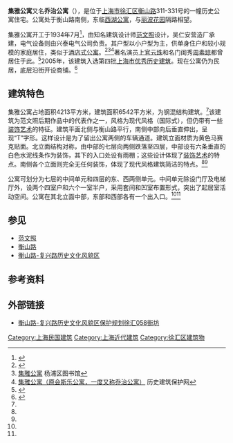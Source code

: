 {{上海市优秀历史建筑 |
省区市 = 上海市 |
名称 = 会斯乐公寓 |
编号 = 4-120 |
时代 = 1936年前|
所在 = [[上海市|上海市]][[徐汇区|徐汇区]][[衡山路|衡山路]]311-331号 |
公布 = 2005年 |
图片 = [[File:Georgia_Apartments.JPG|250px]]
}}
'''集雅公寓'''又名'''乔治公寓'''（{{Lang-en|'''Georgia Apartments'''}}），是位于[[上海市|上海市]][[徐汇区|徐汇区]][[衡山路|衡山路]]311-331号的一幢历史公寓住宅。公寓处于衡山路南侧，东临[[西湖公寓|西湖公寓]]，与[[丽波花园|丽波花园]]隔路相望。

集雅公寓开工于1934年7月<ref>{{cite journal|title=New Avenue Petain Apartment Building|publisher=The China Press|year=1934-10-11}}</ref>，由知名建筑设计师[[范文照|范文照]]设计，吴仁安营造厂承建，电气设备则由兴泰电气公司负责。其户型以小户型为主，供单身住户和较小规模的家庭居住，类似于[[酒店式公寓|酒店式公寓]]。<ref>{{cite journal|title=上海贝当路集雅公寓筑建说明|author=范文照|publisher=中国建筑|volume=24|year=1936|page=20-21}}</ref><ref name=yp>[http://www.yplib.org.cn/structure/jdsh/bnsz/jz_73594_1.htm 集雅公寓] {{webarchive|url=https://web.archive.org/web/20140413144833/http://www.yplib.org.cn/structure/jdsh/bnsz/jz_73594_1.htm |date=2014-04-13 }}杨浦区图书馆</ref><ref name=abh>[http://www.aibaohu.com/2008/12/20081203151820-99006.html 集雅公寓（原会斯乐公寓，一度又称乔治公寓）] {{Wayback|url=http://www.aibaohu.com/2008/12/20081203151820-99006.html |date=20140413163127 }}历史建筑保护网</ref>著名演员[[上官云珠|上官云珠]]和名门闺秀[[周素琼|周素琼]]都曾居住于此。<ref>{{cite book|url=https://books.google.com.hk/books?id=fv0pJaxvTkIC&pg=PA166&dq=%E9%9B%86%E9%9B%85%E5%85%AC%E5%AF%93&hl=zh-CN&sa=X&ei=WvjNVJDDB8PksASouIHwDQ#v=onepage&q=%E9%9B%86%E9%9B%85%E5%85%AC%E5%AF%93&f=false|title=《上海滩名门闺秀》|page=p166|author=宋路霞|year=2008|isbn=9789866732867|access-date=2015-02-01|archive-date=2019-06-10|archive-url=https://web.archive.org/web/20190610011639/https://books.google.com.hk/books?id=fv0pJaxvTkIC&pg=PA166&dq=%E9%9B%86%E9%9B%85%E5%85%AC%E5%AF%93&hl=zh-CN&sa=X&ei=WvjNVJDDB8PksASouIHwDQ#v=onepage&q=%E9%9B%86%E9%9B%85%E5%85%AC%E5%AF%93&f=false|dead-url=no}}</ref>2005年，该建筑入选第四批[[上海市优秀历史建筑|上海市优秀历史建筑]]。现在公寓仍为民居，底层沿街开设商铺。<ref name=tp>{{Cite web |url=http://tianping.xh.sh.cn/html/xh_tpwhzx/Flash_yffb/index.swf |title=天平街道不可移动文物介绍 |access-date=2014-04-12 |archive-url=https://web.archive.org/web/20140201211858/http://tianping.xh.sh.cn/html/xh_tpwhzx/Flash_yffb/index.swf |archive-date=2014-02-01 |dead-url=yes }}</ref>

==建筑特色==
集雅公寓占地面积4213平方米，建筑面积6542平方米，为钢混结构建筑。<ref name=tp></ref>该建筑为范文照后期作品中的代表作之一，风格为现代风格（国际式），但仍带有一些[[装饰艺术|装饰艺术]]的特征。建筑平面北侧与衡山路平行，南侧中部向后垂直伸出，呈现“T”字形。这样设计是为了留出公寓两侧的车辆通道。建筑立面材质为黄色马赛克贴面。北立面结构对称，由中部的七层向两侧跌落至四层，中部设有六条垂直的白色水泥线条作为装饰，其下的入口处设有雨棚；这些设计体现了[[装饰艺术|装饰艺术]]的特点。南侧各个立面则完全无任何装饰，体现了现代风格建筑简洁的特点。<ref name=yp></ref><ref name=abh></ref>

公寓可划分为七层的中间单元和四层的东、西两侧单元。中间单元除设门厅及电梯厅外，设两个四室户和六个一室半户，采用套间和凹室布置形式，突出了起居室活动空间。公寓在其北立面中部，东部和西部各有一个出入口。<ref name=yp></ref><ref name=abh></ref>

==参见==
* [[范文照|范文照]]
* [[衡山路|衡山路]]
* [[衡山路-复兴路历史文化风貌区|衡山路-复兴路历史文化风貌区]]

==参考资料==
<references/>
==外部链接==
* [https://web.archive.org/web/20150201141605/http://lyj.xuhui.gov.cn/UploadPath/editor/37422456-7b68-4930-9ac0-bffa790f5cb4.jpg?id=84723 衡山路-复兴路历史文化风貌区保护规划徐汇058街坊]
{{上海市第四批优秀历史建筑}}

[[Category:上海民国建筑|Category:上海民国建筑]]
[[Category:上海近代建筑|Category:上海近代建筑]]
[[Category:徐汇区建筑物|Category:徐汇区建筑物]]
